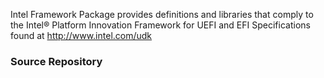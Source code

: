 <!-- [[Category:EDKII Packages]] -->
Intel Framework Package provides definitions and libraries that comply to the Intel® Platform Innovation Framework for UEFI and EFI Specifications found at http://www.intel.com/udk 

===Source Repository===
{{Edk2SubPkg|IntelFrameworkPkg}}